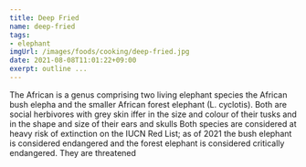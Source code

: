 ```yaml
---
title: Deep Fried
name: deep-fried
tags: 
- elephant 
imgUrl: /images/foods/cooking/deep-fried.jpg
date: 2021-08-08T11:01:22+09:00
exerpt: outline ...
---
```



The African is a genus comprising two living elephant species  the African bush elepha and the smaller African forest elephant (L. cyclotis). Both are social herbivores with grey skin iffer in the size and colour of their tusks and in the shape and size of their ears and skulls Both species are considered at heavy risk of extinction on the IUCN Red List; as of 2021 the bush elephant is considered endangered and the forest elephant is considered critically endangered. They are threatened
